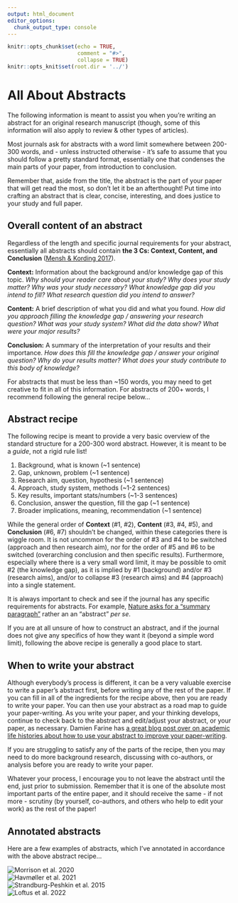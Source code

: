 ```yaml
---
output: html_document
editor_options:
  chunk_output_type: console
---
```


```r
knitr::opts_chunk$set(echo = TRUE,
                      comment = "#>",
                      collapse = TRUE)
knitr::opts_knit$set(root.dir = '../')
```

# All About Abstracts {.unlisted .unnumbered #Abstracts}

The following information is meant to assist you when you're writing an abstract for an original research manuscript (though, some of this information will also apply to review & other types of articles). 

Most journals ask for abstracts with a word limit somewhere between 200-300 words, and - unless instructed otherwise - it's safe to assume that you should follow a pretty standard format, essentially one that condenses the main parts of your paper, from introduction to conclusion.

Remember that, aside from the title, the abstract is the part of your paper that will get read the most, so don't let it be an afterthought! Put time into crafting an abstract that is clear, concise, interesting, and does justice to your study and full paper.

## Overall content of an abstract {-}

Regardless of the length and specific journal requirements for your abstract, essentially all abstracts should contain **the 3 Cs: Context, Content, and Conclusion** ([Mensh & Kording 2017](https://journals.plos.org/ploscompbiol/article?id=10.1371/journal.pcbi.1005619#sec003)).

**Context:** Information about the background and/or knowledge gap of this topic. *Why should your reader care about your study? Why does your study matter? Why was your study necessary? What knowledge gap did you intend to fill? What research question did you intend to answer?*

**Content:** A brief description of what you did and what you found. *How did you approach filling the knowledge gap / answering your research question? What was your study system? What did the data show? What were your major results?*

**Conclusion:** A summary of the interpretation of your results and their importance. *How does this fill the knowledge gap / answer your original question? Why do your results matter? What does your study contribute to this body of knowledge?*

For abstracts that must be less than ~150 words, you may need to get creative to fit in all of this information. For abstracts of 200+ words, I recommend following the general recipe below...

## Abstract recipe {-}

The following recipe is meant to provide a very basic overview of the standard structure for a 200-300 word abstract. However, it is meant to be a *guide*, not a rigid rule list!

  1. Background, what is known (~1 sentence)
  2. Gap, unknown, problem (~1 sentence)
  3. Research aim, question, hypothesis (~1 sentence)
  4. Approach, study system, methods (~1-2 sentences)
  5. Key results, important stats/numbers (~1-3 sentences)
  6. Conclusion, answer the question, fill the gap (~1 sentence)
  7. Broader implications, meaning, recommendation (~1 sentence)

While the general order of **Context** (#1, #2), **Content** (#3, #4, #5), and **Conclusion** (#6, #7) shouldn't be changed, within these categories there is wiggle room. It is not uncommon for the order of #3 and #4 to be switched (approach and then research aim), nor for the order of #5 and #6 to be switched (overarching conclusion and then specific results). Furthermore, especially where there is a very small word limit, it may be possible to omit #2 (the knowledge gap), as it is implied by #1 (background) and/or #3 (research aims), and/or to collapse #3 (research aims) and #4 (approach) into a single statement.

It is always important to check and see if the journal has any specific requirements for abstracts. For example, [Nature asks for a "summary paragraph"](https://www.nature.com/documents/nature-summary-paragraph.pdf) rather an an "abstract" *per se*. 

If you are at all unsure of how to construct an abstract, and if the journal does not give any specifics of how they want it (beyond a simple word limit), following the above recipe is generally a good place to start.


## When to write your abstract {-}

Although everybody's process is different, it can be a very valuable exercise to write a paper's abstract first, before writing any of the rest of the paper. If you can fill in all of the ingredients for the recipe above, then you are ready to write your paper. You can then use your abstract as a road map to guide your paper-writing. As you write your paper, and your thinking develops, continue to check back to the abstract and edit/adjust your abstract, or your paper, as necessary. Damien Farine has [a great blog post over on academic life histories about how to use your abstract to improve your paper-writing](http://academiclifehistories.weebly.com/blog/how-to-become-a-better-writer-iii-start-with-the-abstract-first).

If you are struggling to satisfy any of the parts of the recipe, then you may need to do more background research, discussing with co-authors, or analysis before you are ready to write your paper. 

Whatever your process, I encourage you to not leave the abstract until the end, just prior to submission. Remember that it is one of the absolute most important parts of the entire paper, and it should receive the same - if not more - scrutiny (by yourself, co-authors, and others who help to edit your work) as the rest of the paper!

## Annotated abstracts {-}

Here are a few examples of abstracts, which I've annotated in accordance with the above abstract recipe... 

![Morrison et al. 2020](/Users/aashbury/Documents/scientific_communication_support_website/vignettes/Abstract_examples_jpg/Abstract examples.001.jpeg)\
![Havmøller et al. 2021](/Users/aashbury/Documents/scientific_communication_support_website/vignettes/Abstract_examples_jpg/Abstract examples.002.jpeg)\
![Strandburg-Peshkin et al. 2015](/Users/aashbury/Documents/scientific_communication_support_website/vignettes/Abstract_examples_jpg/Abstract examples.003.jpeg)\
![Loftus et al. 2022](/Users/aashbury/Documents/scientific_communication_support_website/vignettes/Abstract_examples_jpg/Abstract examples.004.jpeg)\
  
  
